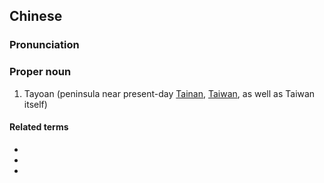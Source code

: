 {{also|臺員|大員|大圓|台圓}}
==Chinese==
{{zh-forms|s=台圆|t2=台圓}}

===Pronunciation===
{{zh-pron
|mn=Tâi-oân
|cat=pn
}}

===Proper noun===
{{zh-proper noun}}

# {{lb|zh|Min Nan|historical}} Tayoan (peninsula near present-day [[Tainan]], [[Taiwan]], as well as Taiwan itself)

====Related terms====
* {{zh-l|臺窩灣}}
* {{zh-l|臺灣}}
* {{l|nan|Tāi-oân}}